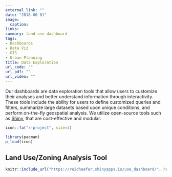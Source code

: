 ```yaml
---
external_link: ""
date: "2018-06-01"
image:
  caption: 
links:
summary: land use dashboard
tags:
- Dashboards
- Data Viz
- GIS
- Urban Planning
title: Data Exploration
url_code: ""
url_pdf: ""
url_video: ""
---
```


Our dashboards are data exploration tools that allow users to customize their analyses and better understand information through interactivity. These tools include the ability for users to define customized queries and filters, summarize large datasets based upon unique conditions, and perform on-the-fly geospatial analysis. We utilize open-source tools such as [Shiny](https://shiny.rstudio.com/), that are cost-effective and modular.


```r
icon::fa("r-project", size=3)
```

```r
library(pacman)
p_load(icon)
```

## Land Use/Zoning Analysis Tool

```r
knitr::include_url("https://reidhaefer.shinyapps.io/use_dashboard/", height="800px")
```

